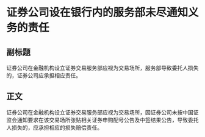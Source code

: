 # 证券公司设在银行内的服务部未尽通知义务的责任
## 副标题
证券公司在金融机构设立证券交易服务部应视为交易场所，服务部导致委托人损失的，证券公司应承担相应责任。
## 正文
证券公司在金融机构设立证券交易服务部应视为交易场所，因证券公司未按中国证监会通知要求在该交易场所张贴相关证券申购配号公告及中签结果公告，导致委托人损失的，应承担相应的损失赔偿责任。